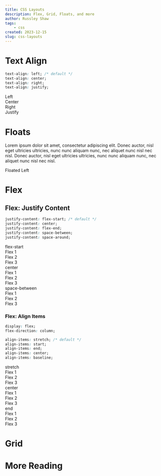 ```yaml
---
title: CSS Layouts
description: Flex, Grid, Floats, and more
author: Russley Shaw
tags:
    - css
created: 2023-12-15
slug: css-layouts
---
```



# Text Align

```css
text-align: left; /* default */
text-align: center;
text-align: right;
text-align: justify;
```

<div className={styles.card} style={{ textAlign: "left" }}>
    Left
</div>
<div className={styles.card} style={{ textAlign: "center" }}>
    Center
</div>
<div className={styles.card} style={{ textAlign: "right" }}>
    Right
</div>
<div className={styles.card} style={{ textAlign: "justify" }}>
    Justify
</div>

# Floats

<div className={styles.card}>
<p> Lorem ipsum dolor sit amet, consectetur adipiscing elit. Donec auctor, nisl eget ultricies ultricies, nunc nunc aliquam nunc, nec aliquet nunc nisl nec nisl. Donec auctor, nisl eget ultricies ultricies, nunc nunc aliquam nunc, nec aliquet nunc nisl nec nisl. </p>

<div className={styles.card} style={{ width: 100 }}>
    Floated Left
</div>

</div>

# Flex

## Flex: Justify Content

```css
justify-content: flex-start; /* default */
justify-content: center;
justify-content: flex-end;
justify-content: space-between;
justify-content: space-around;
```

<div className={styles.card} style={{ display: "flex", flexDirection: "row" }}>
    <div className={styles.flexItem}>flex-start</div>
    <div className={styles.flexItem}>Flex 1</div>
    <div className={styles.flexItem}>Flex 2</div>
    <div className={styles.flexItem}>Flex 3</div>
</div>

<div
    className={styles.card}
    style={{ display: "flex", flexDirection: "row", justifyContent: "center" }}
>
    <div className={styles.flexItem}>center</div>
    <div className={styles.flexItem}>Flex 1</div>
    <div className={styles.flexItem}>Flex 2</div>
    <div className={styles.flexItem}>Flex 3</div>
</div>

<div
    className={styles.card}
    style={{ display: "flex", flexDirection: "row", justifyContent: "space-between" }}
>
    <div className={styles.flexItem}>space-between</div>
    <div className={styles.flexItem}>Flex 1</div>
    <div className={styles.flexItem}>Flex 2</div>
    <div className={styles.flexItem}>Flex 3</div>
</div>

### Flex: Align Items

```css
display: flex;
flex-direction: column;

align-items: stretch; /* default */
align-items: start;
align-items: end;
align-items: center;
align-items: baseline;
```

<div className={styles.card} style={{ display: "flex", flexDirection: "row" }}>
    <div className={styles.flexItem}>
        stretch
        <br />
        Flex 1
    </div>
    <div className={styles.flexItem}>Flex 2</div>
    <div className={styles.flexItem}>Flex 3</div>
</div>

<div
    className={styles.card}
    style={{ display: "flex", flexDirection: "row", alignItems: "center" }}
>
    <div className={styles.flexItem}>
        center
        <br />
        Flex 1
    </div>
    <div className={styles.flexItem}>Flex 2</div>
    <div className={styles.flexItem}>Flex 3</div>
</div>

<div className={styles.card} style={{ display: "flex", flexDirection: "row", alignItems: "end" }}>
    <div className={styles.flexItem}>
        end
        <br />
        Flex 1
    </div>
    <div className={styles.flexItem}>Flex 2</div>
    <div className={styles.flexItem}>Flex 3</div>
</div>

# Grid

# More Reading
